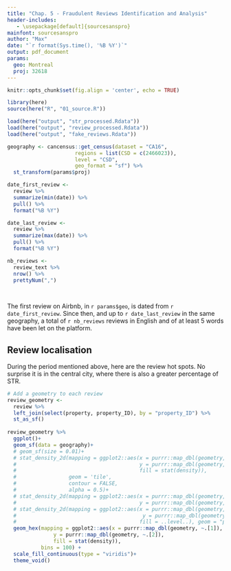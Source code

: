 ```yaml
---
title: "Chap. 5 - Fraudulent Reviews Identification and Analysis"
header-includes:
   - \usepackage[default]{sourcesanspro}
mainfont: sourcesanspro
author: "Max"
date: "`r format(Sys.time(), '%B %Y')`"
output: pdf_document
params: 
  geo: Montreal
  proj: 32618
---
```



```r
knitr::opts_chunk$set(fig.align = 'center', echo = TRUE)
```

```r
library(here)
source(here("R", "01_source.R"))

load(here("output", "str_processed.Rdata"))
load(here("output", "review_processed.Rdata"))
load(here("output", "fake_reviews.Rdata"))

geography <- cancensus::get_census(dataset = "CA16",
                      regions = list(CSD = c(2466023)),
                      level = "CSD",
                      geo_format = "sf") %>% 
  st_transform(params$proj)

```

```r

date_first_review <- 
  review %>% 
  summarize(min(date)) %>% 
  pull() %>% 
  format("%B %Y")

date_last_review <- 
  review %>% 
  summarize(max(date)) %>% 
  pull() %>% 
  format("%B %Y")

nb_reviews <- 
  review_text %>% 
  nrow() %>% 
  prettyNum(",")
  
  
```

The first review on Airbnb, in `r params$geo`, is dated from `r date_first_review`. Since then, and up to `r date_last_review` in the same geography, a total of `r nb_reviews` reviews in English and of at least 5 words have been let on the platform. 

## Review localisation

During the period mentioned above, here are the review hot spots. No surprise it is in the central city, where there is also a greater percentage of STR. 
```r

# Add a geometry to each review
review_geometry <- 
  review %>% 
  left_join(select(property, property_ID), by = "property_ID") %>% 
  st_as_sf()
  
review_geometry %>% 
  ggplot()+
  geom_sf(data = geography)+
  # geom_sf(size = 0.01)+
  # stat_density_2d(mapping = ggplot2::aes(x = purrr::map_dbl(geometry, ~.[1]),
  #                                        y = purrr::map_dbl(geometry, ~.[2]),
  #                                        fill = stat(density)),
  #                 geom = 'tile',
  #                 contour = FALSE,
  #                 alpha = 0.5)+
  # stat_density_2d(mapping = ggplot2::aes(x = purrr::map_dbl(geometry, ~.[1]),
  #                                        y = purrr::map_dbl(geometry, ~.[2])))+
  # stat_density_2d(mapping = ggplot2::aes(x = purrr::map_dbl(geometry, ~.[1]),
  #                                         y = purrr::map_dbl(geometry, ~.[2]),
  #                                        fill = ..level..), geom = "polygon")+
  geom_hex(mapping = ggplot2::aes(x = purrr::map_dbl(geometry, ~.[1]),
               y = purrr::map_dbl(geometry, ~.[2]),
               fill = stat(density)), 
           bins = 100) +
  scale_fill_continuous(type = "viridis")+
  theme_void()
  
```